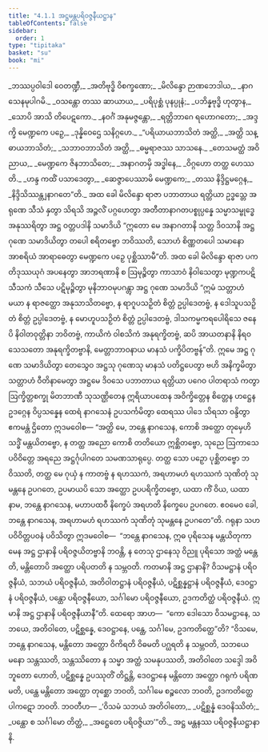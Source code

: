 ```yaml
---
title: "4.1.1 အဋ္ဌမန္တပရိဝဇ္ဇနီယဋ္ဌာန"
tableOfContents: false
sidebar:
  order: 1
type: "tipitaka"
basket: "su"
book: "mi"
---
```



<DynamicBreadcrumb />

<Division number="113" book="mi" e="ch" v="28">

<Paragraph number="519" type="verses" book="mi">
_ဘဿပ္ပဝါဒေါ ဝေတဏ္ဍီ,_  
_အတိဗုဒ္ဓိ ဝိစက္ခဏော;_  
_မိလိန္ဒော ဉာဏဘေဒါယ,_  
_နာဂသေနမုပါဂမိ._  

</Paragraph>

<Paragraph number="520" type="verses" book="mi">
_ဝသန္တော တဿ ဆာယာယ,_  
_ပရိပုစ္ဆံ ပုနပ္ပုနံ;_  
_ပဘိန္နဗုဒ္ဓိ ဟုတွာန,_  
_သောပိ အာသိ တိပေဋကော._  

</Paragraph>

<Paragraph number="521" type="verses" book="mi">
_နဝင်္ဂံ အနုမဇ္ဇန္တော,_  
_ရတ္တိဘာဂေ ရဟောဂတော;_  
_အဒ္ဒက္ခိ မေဏ္ဍကေ ပဉှေ,_  
_ဒုန္နိဝေဌေ သနိဂ္ဂဟေ._  

</Paragraph>

<Paragraph number="522" type="verses" book="mi">
_“ပရိယာယဘာသိတံ အတ္ထိ,_  
_အတ္ထိ သန္ဓာယဘာသိတံ;_  
_သဘာဝဘာသိတံ အတ္ထိ,_  
_ဓမ္မရာဇဿ သာသနေ._  

</Paragraph>

<Paragraph number="523" type="verses" book="mi">
_တေသမတ္ထံ အဝိညာယ,_  
_မေဏ္ဍကေ ဇိနဘာသိတေ;_  
_အနာဂတမှိ အဒ္ဓါနေ,_  
_ဝိဂ္ဂဟော တတ္ထ ဟေဿတိ._  

</Paragraph>

<Paragraph number="524" type="verses" book="mi">
_ဟန္ဒ ကထိံ ပသာဒေတွာ,_  
_ဆေဇ္ဇာပေဿာမိ မေဏ္ဍကေ;_  
_တဿ နိဒ္ဒိဋ္ဌမဂ္ဂေန,_  
_နိဒ္ဒိသိဿန္တျနာဂတေ”တိ._  

</Paragraph>

</Division>
<Division number="114" book="mi" e="ch" v="28">

<Paragraph number="525" book="mi">
အထ ခေါ မိလိန္ဒော ရာဇာ ပဘာတာယ ရတ္တိယာ ဥဒ္ဓသ္တေ အရုဏေ သီသံ နှတွာ သိရသိ အဉ္ဇလိံ ပဂ္ဂဟေတွာ အတီတာနာဂတပစ္စုပ္ပန္နေ သမ္မာသမ္ဗုဒ္ဓေ အနုဿရိတွာ အဋ္ဌ ဝတ္တပဒါနိ သမာဒိယိ “ဣတော မေ အနာဂတာနိ သတ္တ ဒိဝသာနိ အဋ္ဌ ဂုဏေ သမာဒိယိတွာ တပေါ စရိတဗ္ဗော ဘဝိဿတိ, သောဟံ စိဏ္ဏတပေါ သမာနော အာစရိယံ အာရာဓေတွာ မေဏ္ဍကေ ပဉှေ ပုစ္ဆိဿာမီ”တိ. အထ ခေါ မိလိန္ဒော ရာဇာ ပကတိဒုဿယုဂံ အပနေတွာ အာဘရဏာနိ စ ဩမုဉ္စိတွာ ကာသာဝံ နိဝါသေတွာ မုဏ္ဍကပဋိသီသကံ သီသေ ပဋိမုဉ္စိတွာ မုနိဘာဝမုပဂန္တွာ အဋ္ဌ ဂုဏေ သမာဒိယိ “ဣမံ သတ္တာဟံ မယာ န ရာဇတ္ထော အနုသာသိတဗ္ဗော, န ရာဂူပသဉှိတံ စိတ္တံ ဥပ္ပါဒေတဗ္ဗံ, န ဒေါသူပသဉှိတံ စိတ္တံ ဥပ္ပါဒေတဗ္ဗံ, န မောဟူပသဉှိတံ စိတ္တံ ဥပ္ပါဒေတဗ္ဗံ, ဒါသကမ္မကရပေါရိသေ ဇနေပိ နိဝါတဝုတ္တိနာ ဘဝိတဗ္ဗံ, ကာယိကံ ဝါစသိကံ အနုရက္ခိတဗ္ဗံ, ဆပိ အာယတနာနိ နိရဝသေသတော အနုရက္ခိတဗ္ဗာနိ, မေတ္တာဘာဝနာယ မာနသံ ပက္ခိပိတဗ္ဗန်”တိ. ဣမေ အဋ္ဌ ဂုဏေ သမာဒိယိတွာ တေသွေဝ အဋ္ဌသု ဂုဏေသု မာနသံ ပတိဋ္ဌပေတွာ ဗဟိ အနိက္ခမိတွာ သတ္တာဟံ ဝီတိနာမေတွာ အဋ္ဌမေ ဒိဝသေ ပဘာတာယ ရတ္တိယာ ပဂေဝ ပါတရာသံ ကတွာ ဩက္ခိတ္တစက္ခု မိတဘာဏီ သုသဏ္ဌိတေန ဣရိယာပထေန အဝိက္ခိတ္တေန စိတ္တေန ဟဋ္ဌေန ဥဒဂ္ဂေန ဝိပ္ပသန္နေန ထေရံ နာဂသေနံ ဥပသင်္ကမိတွာ ထေရဿ ပါဒေ သိရသာ ဝန္ဒိတွာ ဧကမန္တံ ဌိတော ဣဒမဝေါစ—
</Paragraph>

<Paragraph number="526" book="mi">
“အတ္ထိ မေ, ဘန္တေ နာဂသေန, ကောစိ အတ္ထော တုမှေဟိ သဒ္ဓိံ မန္တယိတဗ္ဗော, န တတ္ထ အညော ကောစိ တတိယော ဣစ္ဆိတဗ္ဗော, သုညေ ဩကာသေ ပဝိဝိတ္တေ အရညေ အဋ္ဌင်္ဂုပါဂတေ သမဏသာရုပ္ပေ. တတ္ထ သော ပဉှော ပုစ္ဆိတဗ္ဗော ဘဝိဿတိ, တတ္ထ မေ ဂုယှံ န ကာတဗ္ဗံ န ရဟဿကံ, အရဟာမဟံ ရဟဿကံ သုဏိတုံ သုမန္တနေ ဥပဂတေ, ဥပမာယပိ သော အတ္ထော ဥပပရိက္ခိတဗ္ဗော, ယထာ ကိံ ဝိယ, ယထာ နာမ, ဘန္တေ နာဂသေန, မဟာပထဝီ နိက္ခေပံ အရဟတိ နိက္ခေပေ ဥပဂတေ. ဧဝမေဝ ခေါ, ဘန္တေ နာဂသေန, အရဟာမဟံ ရဟဿကံ သုဏိတုံ သုမန္တနေ ဥပဂတေ”တိ.
</Paragraph>

<Paragraph number="527" book="mi">
ဂရုနာ သဟ ပဝိဝိတ္တပဝနံ ပဝိသိတွာ ဣဒမဝေါစ—  “ဘန္တေ နာဂသေန, ဣဓ ပုရိသေန မန္တယိတုကာမေန အဋ္ဌ ဌာနာနိ ပရိဝဇ္ဇယိတဗ္ဗာနိ ဘဝန္တိ, န တေသု ဌာနေသု ဝိညူ ပုရိသော အတ္ထံ မန္တေတိ, မန္တိတောပိ အတ္ထော ပရိပတတိ န သမ္ဘဝတိ. ကတမာနိ အဋ္ဌ ဌာနာနိ? ဝိသမဋ္ဌာနံ ပရိဝဇ္ဇနီယံ, သဘယံ ပရိဝဇ္ဇနီယံ, အတိဝါတဋ္ဌာနံ ပရိဝဇ္ဇနီယံ, ပဋိစ္ဆန္နဋ္ဌာနံ ပရိဝဇ္ဇနီယံ, ဒေဝဋ္ဌာနံ ပရိဝဇ္ဇနီယံ, ပန္ထော ပရိဝဇ္ဇနီယော, သင်္ဂါမော ပရိဝဇ္ဇနီယော, ဥဒကတိတ္ထံ ပရိဝဇ္ဇနီယံ. ဣမာနိ အဋ္ဌ ဌာနာနိ ပရိဝဇ္ဇနီယာနီ”တိ.
</Paragraph>

<Paragraph number="528" book="mi">
ထေရော အာဟ—  “ကော ဒေါသော ဝိသမဋ္ဌာနေ, သဘယေ, အတိဝါတေ, ပဋိစ္ဆန္နေ, ဒေဝဋ္ဌာနေ, ပန္ထေ, သင်္ဂါမေ, ဥဒကတိတ္ထေ”တိ? “ဝိသမေ, ဘန္တေ နာဂသေန, မန္တိတော အတ္ထော ဝိကိရတိ ဝိဓမတိ ပဂ္ဃရတိ န သမ္ဘဝတိ, သဘယေ မနော သန္တဿတိ, သန္တဿိတော န သမ္မာ အတ္ထံ သမနုပဿတိ, အတိဝါတေ သဒ္ဒေါ အဝိဘူတော ဟောတိ, ပဋိစ္ဆန္နေ ဥပဿုတိံ တိဋ္ဌန္တိ, ဒေဝဋ္ဌာနေ မန္တိတော အတ္ထော ဂရုကံ ပရိဏမတိ, ပန္ထေ မန္တိတော အတ္ထော တုစ္ဆော ဘဝတိ, သင်္ဂါမေ စဉ္စလော ဘဝတိ, ဥဒကတိတ္ထေ ပါကဋော ဘဝတိ. ဘဝတီဟ—
</Paragraph>

<Paragraph number="529" type="verses" book="mi">
_‘ဝိသမံ သဘယံ အတိဝါတော,_  
_ပဋိစ္ဆန္နံ ဒေဝနိဿိတံ;_  
_ပန္ထော စ သင်္ဂါမော တိတ္ထံ,_  
_အဋ္ဌေတေ ပရိဝဇ္ဇိယာ’”တိ._  


</Paragraph>
</Division>

<Paragraph number="530" type="center" book="mi">
အဋ္ဌ မန္တနဿ ပရိဝဇ္ဇနီယဋ္ဌာနာနိ.
</Paragraph>
